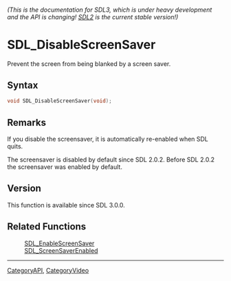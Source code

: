 ====== (This is the documentation for SDL3, which is under heavy development and the API is changing! [https://wiki.libsdl.org/ SDL2] is the current stable version!) ======
= SDL_DisableScreenSaver =

Prevent the screen from being blanked by a screen saver.

== Syntax ==

<syntaxhighlight lang='c'>
void SDL_DisableScreenSaver(void);
</syntaxhighlight>

== Remarks ==

If you disable the screensaver, it is automatically re-enabled when SDL
quits.

The screensaver is disabled by default since SDL 2.0.2. Before SDL 2.0.2
the screensaver was enabled by default.

== Version ==

This function is available since SDL 3.0.0.

== Related Functions ==

:[[SDL_EnableScreenSaver]]
:[[SDL_ScreenSaverEnabled]]

----
[[CategoryAPI]], [[CategoryVideo]]



